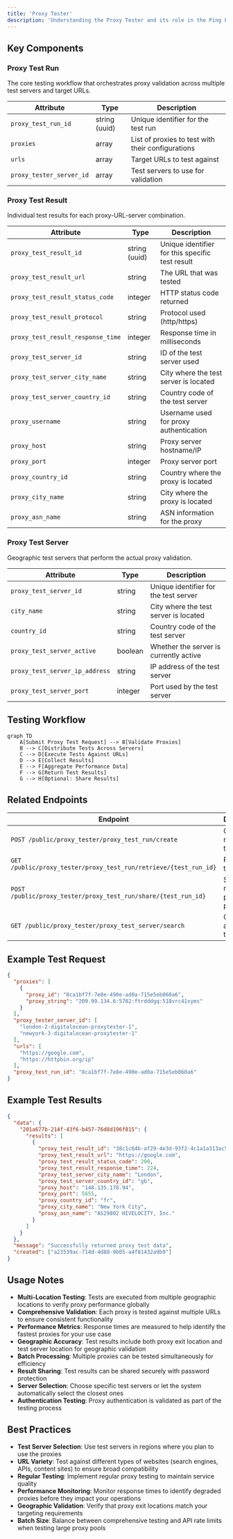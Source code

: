 ```yaml
---
title: 'Proxy Tester'
description: 'Understanding the Proxy Tester and its role in the Ping Proxies API'
---
```


## Key Components

### Proxy Test Run

The core testing workflow that orchestrates proxy validation across multiple test servers and target URLs.

| Attribute | Type | Description |
|-----------|------|-------------|
| `proxy_test_run_id` | string (uuid) | Unique identifier for the test run |
| `proxies` | array | List of proxies to test with their configurations |
| `urls` | array | Target URLs to test against |
| `proxy_tester_server_id` | array | Test servers to use for validation |

### Proxy Test Result

Individual test results for each proxy-URL-server combination.

| Attribute | Type | Description |
|-----------|------|-------------|
| `proxy_test_result_id` | string (uuid) | Unique identifier for this specific test result |
| `proxy_test_result_url` | string | The URL that was tested |
| `proxy_test_result_status_code` | integer | HTTP status code returned |
| `proxy_test_result_protocol` | string | Protocol used (http/https) |
| `proxy_test_result_response_time` | integer | Response time in milliseconds |
| `proxy_test_server_id` | string | ID of the test server used |
| `proxy_test_server_city_name` | string | City where the test server is located |
| `proxy_test_server_country_id` | string | Country code of the test server |
| `proxy_username` | string | Username used for proxy authentication |
| `proxy_host` | string | Proxy server hostname/IP |
| `proxy_port` | integer | Proxy server port |
| `proxy_country_id` | string | Country where the proxy is located |
| `proxy_city_name` | string | City where the proxy is located |
| `proxy_asn_name` | string | ASN information for the proxy |

### Proxy Test Server

Geographic test servers that perform the actual proxy validation.

| Attribute | Type | Description |
|-----------|------|-------------|
| `proxy_test_server_id` | string | Unique identifier for the test server |
| `city_name` | string | City where the test server is located |
| `country_id` | string | Country code of the test server |
| `proxy_test_server_active` | boolean | Whether the server is currently active |
| `proxy_test_server_ip_address` | string | IP address of the test server |
| `proxy_test_server_port` | integer | Port used by the test server |

## Testing Workflow

```mermaid
graph TD
    A[Submit Proxy Test Request] --> B[Validate Proxies]
    B --> C[Distribute Tests Across Servers]
    C --> D[Execute Tests Against URLs]
    D --> E[Collect Results]
    E --> F[Aggregate Performance Data]
    F --> G[Return Test Results]
    G --> H[Optional: Share Results]
```

## Related Endpoints

| Endpoint | Description |
|----------|-------------|
| `POST /public/proxy_tester/proxy_test_run/create` | Create a new proxy test run |
| `GET /public/proxy_tester/proxy_test_run/retrieve/{test_run_id}` | Retrieve test results |
| `POST /public/proxy_tester/proxy_test_run/share/{test_run_id}` | Share test results with password protection |
| `GET /public/proxy_tester/proxy_test_server/search` | Get available test servers |

## Example Test Request

```json
{
  "proxies": [
    {
      "proxy_id": "8ca1bf7f-7e8e-490e-ad0a-715e5eb060a6",
      "proxy_string": "209.99.134.6:5702:ftrdddgq:518vrc41xyms"
    }
  ],
  "proxy_tester_server_id": [
    "london-2-digitalocean-proxytester-1",
    "newyork-3-digitalocean-proxytester-1"
  ],
  "urls": [
    "https://google.com",
    "https://httpbin.org/ip"
  ],
  "proxy_test_run_id": "8ca1bf7f-7e8e-490e-ad0a-715e5eb060a6"
}
```

## Example Test Results

```json
{
  "data": {
    "201a677b-214f-43f6-b457-76d8d196f815": {
      "results": [
        {
          "proxy_test_result_id": "38c1c64b-af29-4e3d-93f2-4c1a1a313ac5",
          "proxy_test_result_url": "https://google.com",
          "proxy_test_result_status_code": 200,
          "proxy_test_result_response_time": 224,
          "proxy_test_server_city_name": "London",
          "proxy_test_server_country_id": "gb",
          "proxy_host": "148.135.178.94",
          "proxy_port": 5655,
          "proxy_country_id": "fr",
          "proxy_city_name": "New York City",
          "proxy_asn_name": "AS29802 HIVELOCITY, Inc."
        }
      ]
    }
  },
  "message": "Successfully returned proxy test data",
  "created": ["a23539ac-714d-4d88-9b05-a4f81432a9b9"]
}
```

## Usage Notes

- **Multi-Location Testing**: Tests are executed from multiple geographic locations to verify proxy performance globally
- **Comprehensive Validation**: Each proxy is tested against multiple URLs to ensure consistent functionality
- **Performance Metrics**: Response times are measured to help identify the fastest proxies for your use case
- **Geographic Accuracy**: Test results include both proxy exit location and test server location for geographic validation
- **Batch Processing**: Multiple proxies can be tested simultaneously for efficiency
- **Result Sharing**: Test results can be shared securely with password protection
- **Server Selection**: Choose specific test servers or let the system automatically select the closest ones
- **Authentication Testing**: Proxy authentication is validated as part of the testing process

## Best Practices

- **Test Server Selection**: Use test servers in regions where you plan to use the proxies
- **URL Variety**: Test against different types of websites (search engines, APIs, content sites) to ensure broad compatibility
- **Regular Testing**: Implement regular proxy testing to maintain service quality
- **Performance Monitoring**: Monitor response times to identify degraded proxies before they impact your operations
- **Geographic Validation**: Verify that proxy exit locations match your targeting requirements
- **Batch Size**: Balance between comprehensive testing and API rate limits when testing large proxy pools
